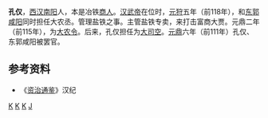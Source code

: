 '''孔仅'''，[[西汉|西汉]][[南阳|南阳]]人，本是冶铁[[商人|商人]]。[[汉武帝|汉武帝]]在位时，[[元狩|元狩]]五年（前118年），和[[东郭咸阳|东郭咸阳]]同时担任大农丞。管理盐铁之事。主管盐铁专卖，来打击富商大贾。元鼎二年（前115年），为[[大农令|大农令]]。后来，孔仅担任为[[大司空|大司空]]。[[元鼎|元鼎]]六年（前111年）孔仅、东郭咸阳被罢官。 
 
==参考资料==
*《[[资治通鉴|资治通鉴]]》汉纪
 
[[Category:西汉大司农|K]]
[[Category:西漢大司農丞|K]]
[[Category:南阳人|K]]
[[Category:孔姓|J]]